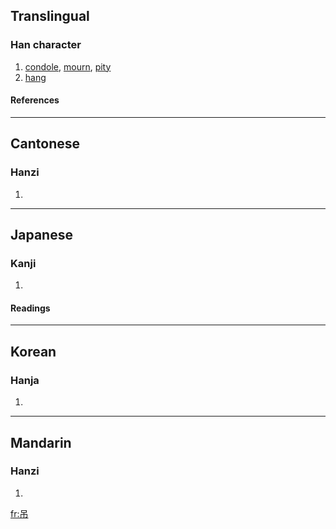 ==Translingual==
===Han character===
{{Han char|rn=30|rad=口|as=03|sn=6|four=6022<sub>7</sub>|canj=口中月 (RLB)}}
# [[condole]], [[mourn]], [[pity]]
# [[hang]]
====References====
{{Han ref|kx=0175.030|dkj=03291|dj=0389.030|hdz=10579.010|uh=540A|ud=21514|bh=A651|bd=42577}}
----
==Cantonese==
===Hanzi===
{{yue-hanzi|jyut=|y=diu3}}
# {{defn|Cantonese}}
----
==Japanese==
===Kanji===
{{ja-kanji|grade=|rs=口03}}
# {{defn|Japanese}} 
====Readings====
{{ja-readings|on=[[ちょう]] (chō)|kun=[[つるす]] (tsurusu), [[つる]] (tsuru), [[つり]] (tsuri)}}
----
==Korean==
===Hanja===
{{ko-hanja|hangeul=적|rv=jeok|mr=chŏk}}
# {{defn|Korean}}
----
==Mandarin==
===Hanzi===
{{cmn-hanzi|pin=[[diào]] (diao4)|wg=tiao<sup>4</sup>}}
# {{defn|Mandarin}}

[[fr:吊]]